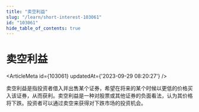 ```yaml
---
title: "卖空利益"
slug: "/learn/short-interest-103061"
id: "103061"
hide_table_of_contents: true
---
```



# 卖空利益

<ArticleMeta id={103061} updatedAt={'2023-09-29 08:20:27'} />
<div className='border-solid border-b border-t-0 my-4 border-[var(--ifm-color-gray-300)]' />

卖空利益是指投资者借入并出售某个证券，希望在将来的某个时候以更低的价格买入该证券，从而获利。卖空利益是一种对股票或其他证券的负面看法，认为其价格将下跌。投资者可以通过卖空来获得对下跌市场的投资机会。
